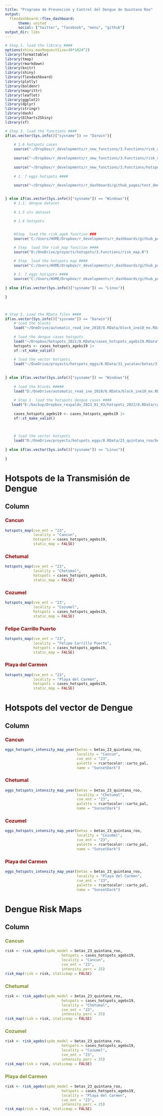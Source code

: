 ```yaml
---
title: "Programa de Prevención y Control del Dengue de Quintana Roo"
output: 
  flexdashboard::flex_dashboard:
      theme: united
      social: ["twitter", "facebook", "menu", "github"]
output_dir: libs      
---
```


```r

# Step 1. load the library ####
options(shiny.maxRequestSize=30*1024^2)
library(formattable)
library(tmap)
library(rmarkdown)
library(knitr)
library(shiny)
library(flexdashboard)
library(plotly)
library(boldenr)
library(magrittr)
library(leaflet)
library(ggplot2)
library(dplyr)
library(stringr)
library(dash)
library(ECharts2Shiny)
library(sf)

# Step 3. load the functions ####
if(as.vector(Sys.info()["sysname"]) == "Darwin"){
    
    # 1.6 hotspots cases
    source("~/Dropbox/r_developments/r_new_functions/3.Functions/risk_agebs.R")
    
    source("~/Dropbox/r_developments/r_new_functions/3.Functions/risk_map.R")
    
    source("~/Dropbox/r_developments/r_new_functions/3.Functions/hotspots_map.R")
    
    # 1. 7 eggs hotspots ####
    
    source("~/Dropbox/r_developments/r_dashboards/github_pages/test_denv_dash_oax/3.Functions/eggs_hotspots_intensity_map_year.R")

    
} else if(as.vector(Sys.info()["sysname"]) == "Windows"){
    # 1.1. dengue dataset
    
    # 1.5 ulv dataset
    
    # 1.6 hotspots


    #Step  load the risk_ageb function ###
    source('C:/Users/HOME/Dropbox/r_developments/r_dashboards/github_pages/test_dashboard/3.Functions/risk_agebs.R')

    # Step  load the risk_map function ####
    source("D:/OneDrive/proyects/hotspots/3.Functions/risk_map.R")

    # Step  load the hotspots map ####
    source("C:/Users/HOME/Dropbox/r_developments/r_dashboards/github_pages/test_dashboard/3.Functions/hotspots_map.R")
    
    # 1. 7 eggs hotspots ####
    source("C:/Users/HOME/Dropbox/r_developments/r_dashboards/github_pages/test_denv_dash_oax/3.Functions/eggs_hotspots_intensity_map_year.R")
    
} else if(as.vector(Sys.info()["sysname"]) == "Linux"){
    
}



# Step 5. Load the RData files ####
if(as.vector(Sys.info()["sysname"]) == "Darwin"){
    # load the blocks
    load("~/OneDrive/automatic_read_ine_2010/8.RData/block_ine10_mx.RData")
    
    # load the dengue cases hotspots
    load("~/Dropbox/hotspots_2021/8.RData/cases_hotspots_agebs19.RData")
    hotspots <- cases_hotspots_agebs19 |>
    sf::st_make_valid()
    
    # load the vector hotspots
    load("~/OneDrive/proyects/hotspots_eggs/8.RData/31_yucatan/betas/31_yucatan_zinb1_betas.RData")
    
    
} else if(as.vector(Sys.info()["sysname"]) == "Windows"){
    
    # load the blocks #####
    load("D:/OneDrive/automatic_read_ine_2010/8.RData/block_ine10_mx.RData") 
    
    # Step 1. load the hotspots dengue cases ####
   load("E:/backup/Dropbox_respaldo_2023_01_03/hotspots_2022/8.RData/cases_hotspots_agebs19.RData")
    
    cases_hotspots_agebs19 <- cases_hotspots_agebs19 |>
    sf::st_make_valid()

    
    
    # load the vector hotspots
    load("D:/OneDrive/proyects/hotspots_eggs/8.RData/23_quintana_roo/betas/23_quintana_roo_zinb1_betas.RData")
    
} else if(as.vector(Sys.info()["sysname"]) == "Linux"){
    
}


```

# **Hotspots de la Transmisión de Dengue**

## Column {.tabset}

### [**Cancun**]{style="color:#990000"}

```r
hotspots_map(cve_ent = "23",
             locality = "Cancun",
             hotspots = cases_hotspots_agebs19,
             static_map = FALSE)

```


### [**Chetumal**]{style="color:#990000"}

```r
hotspots_map(cve_ent = "23",
             locality = "Chetumal",
             hotspots = cases_hotspots_agebs19,
             static_map = FALSE)

```


### [**Cozumel**]{style="color:#990000"}

```r
hotspots_map(cve_ent = "23",
             locality = "Cozumel",
             hotspots = cases_hotspots_agebs19,
             static_map = FALSE)

```

### [**Felipe Carrillo Puerto**]{style="color:#990000"}

```r
hotspots_map(cve_ent = "23",
             locality = "Felipe Carrillo Puerto",
             hotspots = cases_hotspots_agebs19,
             static_map = FALSE)

```

### [**Playa del Carmen**]{style="color:#990000"}

```r
hotspots_map(cve_ent = "23",
             locality = "Playa del Carmen",
             hotspots = cases_hotspots_agebs19,
             static_map = FALSE)

```

# **Hotspots del vector de Dengue**

## Column {.tabset}

### [**Cancun**]{style="color:#990000"}

```r
eggs_hotspots_intensity_map_year(betas = betas_23_quintana_roo,
                                 locality = "Cancun",
                                 cve_ent = "23",
                                 palette = rcartocolor::carto_pal,
                                 name = "SunsetDark")
```


### [**Chetumal**]{style="color:#990000"}

```r
eggs_hotspots_intensity_map_year(betas = betas_23_quintana_roo,
                                 locality = "Chetumal",
                                 cve_ent = "23",
                                 palette = rcartocolor::carto_pal,
                                 name = "SunsetDark")
```

### [**Cozumel**]{style="color:#990000"}

```r
eggs_hotspots_intensity_map_year(betas = betas_23_quintana_roo,
                                 locality = "Cozumel",
                                 cve_ent = "23",
                                 palette = rcartocolor::carto_pal,
                                 name = "SunsetDark")
```


### [**Playa del Carmen**]{style="color:#990000"}

```r
eggs_hotspots_intensity_map_year(betas = betas_23_quintana_roo,
                                 locality = "Playa del Carmen",
                                 cve_ent = "23",
                                 palette = rcartocolor::carto_pal,
                                 name = "SunsetDark")
```

# **Dengue Risk Maps**

## Column {.tabset}

### [**Cancun**]{style="color:#7d9029"}

```r
risk <- risk_agebs(spde_model = betas_23_quintana_roo,
                          hotspots = cases_hotspots_agebs19,
                          locality = "Cancun",
                          cve_ent = "23",
                          intensity_perc = 25)
risk_map(risk = risk, staticmap = FALSE)
```


### [**Chetumal**]{style="color:#7d9029"}

```r
risk <- risk_agebs(spde_model = betas_23_quintana_roo,
                          hotspots = cases_hotspots_agebs19,
                          locality = "Chetumal",
                          cve_ent = "23",
                          intensity_perc = 25)
risk_map(risk = risk, staticmap = FALSE)
```

### [**Cozumel**]{style="color:#7d9029"}

```r
risk <- risk_agebs(spde_model = betas_23_quintana_roo,
                          hotspots = cases_hotspots_agebs19,
                          locality = "Cozumel",
                          cve_ent = "23",
                          intensity_perc = 25)
risk_map(risk = risk, staticmap = FALSE)
```

### [**Playa del Carmen**]{style="color:#7d9029"}

```r
risk <- risk_agebs(spde_model = betas_23_quintana_roo,
                          hotspots = cases_hotspots_agebs19,
                          locality = "Playa del Carmen",
                          cve_ent = "23",
                          intensity_perc = 25)
risk_map(risk = risk, staticmap = FALSE)
```
